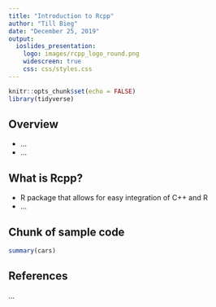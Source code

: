 ```yaml
---
title: "Introduction to Rcpp"
author: "Till Bieg"
date: "December 25, 2019"
output:
  ioslides_presentation:
    logo: images/rcpp_logo_round.png
    widescreen: true
    css: css/styles.css
---
```


```r
knitr::opts_chunk$set(echo = FALSE)
library(tidyverse)
```

## Overview

- ...
- ...

## What is Rcpp?

- R package that allows for easy integration of C++ and R
- ...

## Chunk of sample code
```r
summary(cars)
```

## References
...
